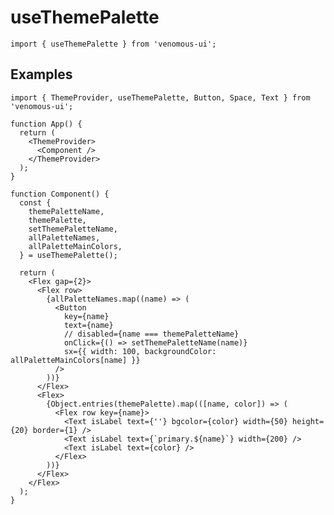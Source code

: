 
# useThemePalette

```tsx
import { useThemePalette } from 'venomous-ui';
```

## Examples

```tsx
import { ThemeProvider, useThemePalette, Button, Space, Text } from 'venomous-ui';

function App() {
  return (
    <ThemeProvider>
      <Component />
    </ThemeProvider>
  );
}

function Component() {
  const {
    themePaletteName,
    themePalette,
    setThemePaletteName,
    allPaletteNames,
    allPaletteMainColors,
  } = useThemePalette();

  return (
    <Flex gap={2}>
      <Flex row>
        {allPaletteNames.map((name) => (
          <Button
            key={name}
            text={name}
            // disabled={name === themePaletteName}
            onClick={() => setThemePaletteName(name)}
            sx={{ width: 100, backgroundColor: allPaletteMainColors[name] }}
          />
        ))}
      </Flex>
      <Flex>
        {Object.entries(themePalette).map(([name, color]) => (
          <Flex row key={name}>
            <Text isLabel text={''} bgcolor={color} width={50} height={20} border={1} />
            <Text isLabel text={`primary.${name}`} width={200} />
            <Text isLabel text={color} />
          </Flex>
        ))}
      </Flex>
    </Flex>
  );
}
```
